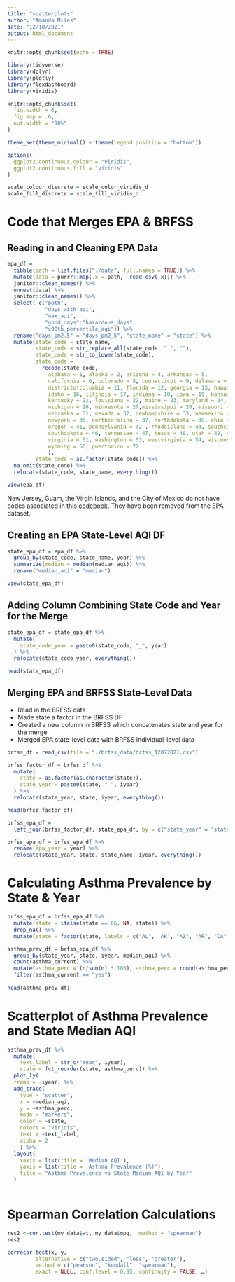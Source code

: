 ```yaml
---
title: "scatterplots"
author: "Amanda Miles"
date: "12/10/2021"
output: html_document
---
```


```r
knitr::opts_chunk$set(echo = TRUE)

library(tidyverse)
library(dplyr)
library(plotly)
library(flexdashboard)
library(viridis)

knitr::opts_chunk$set(
  fig.width = 6,
  fig.asp = .6,
  out.width = "90%"
)

theme_set(theme_minimal() + theme(legend.position = "bottom"))

options(
  ggplot2.continuous.colour = "viridis",
  ggplot2.continuous.fill = "viridis"
)

scale_colour_discrete = scale_color_viridis_d
scale_fill_discrete = scale_fill_viridis_d

```

# Code that Merges EPA & BRFSS

## Reading in and Cleaning EPA Data

```r

epa_df = 
  tibble(path = list.files("./data", full.names = TRUE)) %>% 
  mutate(data = purrr::map(.x = path, ~read_csv(.x))) %>% 
  janitor::clean_names() %>%
  unnest(data) %>%
  janitor::clean_names() %>%
  select(-c("path",
            "days_with_aqi",
            "max_aqi",
            "good_days":"hazardous_days", 
            "x90th_percentile_aqi")) %>%
  rename("days_pm2.5" = "days_pm2_5", "state_name" = "state") %>%
  mutate(state_code = state_name,
         state_code = str_replace_all(state_code, " ", ""),
         state_code = str_to_lower(state_code),
         state_code =  
           recode(state_code, 
             alabama = 1, alaska = 2, arizona = 4, arkansas = 5, 
             california = 6, colorado = 8, connecticut = 9, delaware = 10,
             districtofcolumbia = 11, florida = 12, georgia = 13, hawaii = 15, 
             idaho = 16, illinois = 17, indiana = 18, iowa = 19, kansas = 20, 
             kentucky = 21, louisiana = 22, maine = 23, maryland = 24, massachusetts = 25, 
             michigan = 26, minnesota = 27,mississippi = 28, missouri = 29, montana = 30, 
             nebraska = 31, nevada = 32, newhampshire = 33, newmexico = 35,
             newyork = 36, northcarolina = 37, northdakota = 38, ohio = 39, oklahoma = 40, 
             oregon = 41, pennsylvania = 42 , rhodeisland = 44, southcarolina = 45, 
             southdakota = 46, tennessee = 47, texas = 48, utah = 49, vermont = 50,
             virginia = 51, washington = 53, westvirginia = 54, wisconsin = 55, 
             wyoming = 56, puertorico = 72
             ),
         state_code = as.factor(state_code)) %>%
  na.omit(state_code) %>%
  relocate(state_code, state_name, everything())

view(epa_df)

```

New Jersey, Guam, the Virgin Islands, and the City of Mexico do not have codes associated in this [codebook](https://www.cdc.gov/brfss/annual_data/2019/pdf/codebook19_llcp-v2-508.HTML). They have been removed from the EPA dataset.

## Creating an EPA State-Level AQI DF

```r

state_epa_df = epa_df %>%
  group_by(state_code, state_name, year) %>%
  summarize(median = median(median_aqi)) %>%
  rename("median_aqi" = "median") 

view(state_epa_df)

```

## Adding Column Combining State Code and Year for the Merge

```r

state_epa_df = state_epa_df %>%
  mutate(
    state_code_year = paste0(state_code, "_", year)
  ) %>%
  relocate(state_code_year, everything())

head(state_epa_df)

```

## Merging EPA and BRFSS State-Level Data

* Read in the BRFSS data
* Made state a factor in the BRFSS DF
* Created a new column in BRFSS which concatenates state and year for the merge
* Merged EPA state-level data with BRFSS individual-level data

```r

brfss_df = read_csv(file = "./brfss_data/brfss_12072021.csv")

brfss_factor_df = brfss_df %>%
  mutate(
    state = as.factor(as.character(state)),
    state_year = paste0(state, "_", iyear)
  ) %>%
  relocate(state_year, state, iyear, everything())

head(brfss_factor_df)

brfss_epa_df = 
  left_join(brfss_factor_df, state_epa_df, by = c("state_year" = "state_code_year"))

brfss_epa_df = brfss_epa_df %>%
  rename(epa_year = year) %>%
  relocate(state_year, state, state_name, iyear, everything())

```

# Calculating Asthma Prevalence by State & Year

```r

brfss_epa_df = brfss_epa_df %>%
  mutate(state = ifelse(state == 66, NA, state)) %>%
  drop_na() %>%
  mutate(state = factor(state, labels = c("AL", 'AK', "AZ", "AR", "CA", "CO", "CT", "DE", "DC", "FL", "GA", "HI", "ID", "IL", "IN", "IA", "KS", "KY", "LA", "ME", "MD", "MA", "MI", "MN", "MS", "MO", "MT", "NE", "NV", "NH", "NJ", "NM", "NY", "NC", "ND", "OH", "OK", "OR", "PA", "RI", "SC", 'SD', 'TN', 'TX', 'UT', 'VT', 'VA', 'WA', 'WV', 'WI', 'WY')))

asthma_prev_df = brfss_epa_df %>%
  group_by(state_year, state, iyear, median_aqi) %>%
  count(asthma_current) %>%
  mutate(asthma_perc = (n/sum(n) * 100), asthma_perc = round(asthma_perc, 2)) %>%
  filter(asthma_current == "yes")
 
head(asthma_prev_df)

```

# Scatterplot of Asthma Prevalence and State Median AQI

```r

asthma_prev_df %>%
  mutate(
    text_label = str_c("Year", iyear),
    state = fct_reorder(state, asthma_perc)) %>% 
  plot_ly(
  frame = ~iyear) %>%
  add_trace(
    type = "scatter",
    x = ~median_aqi,
    y = ~asthma_perc, 
    mode = "markers", 
    color = ~state, 
    colors = "viridis",
    text = ~text_label,
    alpha = 2
    ) %>%
  layout(
    xaxis = list(title = 'Median AQI'),
    yaxis = list(title = 'Asthma Prevalence (%)'),
    title = "Asthma Prevalence vs State Median AQI by Year"
  )
  
```

# Spearman Correlation Calculations

```r

res2 <-cor.test(my_data$wt, my_data$mpg,  method = "spearman")
res2

correcor.test(x, y,
         alternative = c("two.sided", "less", "greater"),
         method = c("pearson", "kendall", "spearman"),
         exact = NULL, conf.level = 0.95, continuity = FALSE, …)

```


























































